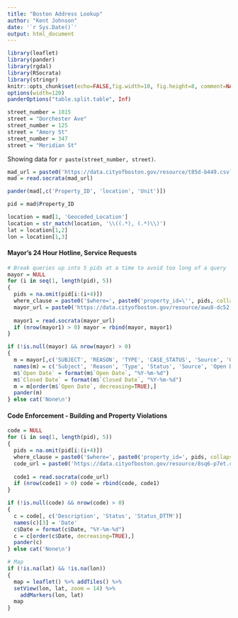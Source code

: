 ```yaml
---
title: "Boston Address Lookup"
author: "Kent Johnson"
date: '`r Sys.Date()`'
output: html_document
---
```


```r
library(leaflet)
library(pander)
library(rgdal)
library(RSocrata)
library(stringr)
knitr::opts_chunk$set(echo=FALSE,fig.width=10, fig.height=8, comment=NA, warning=FALSE, message=FALSE)
options(width=120)
panderOptions("table.split.table", Inf)

street_number = 1015
street = "Dorchester Ave"
street_number = 125
street = "Amory St"
street_number = 347
street = "Meridian St"
```

Showing data for `r paste(street_number, street)`.

```r
mad_url = paste0('https://data.cityofboston.gov/resource/t85d-b449.csv?p_streetnumber=', street_number, '&p_streetname=', street)
mad = read.socrata(mad_url)

pander(mad[,c('Property_ID', 'location', 'Unit')])

pid = mad$Property_ID

location = mad[1, 'Geocoded_Location']
location = str_match(location, '\\((.*), (.*)\\)')
lat = location[1,2]
lon = location[1,3]
```

#### Mayor's 24 Hour Hotline, Service Requests

```r
# Break queries up into 5 pids at a time to avoid too long of a query
mayor = NULL
for (i in seq(1, length(pid), 5))
{
  pids = na.omit(pid[i:(i+4)])
  where_clause = paste0('$where=', paste0('property_id=\'', pids, collapse='\' OR '))
  mayor_url = paste0('https://data.cityofboston.gov/resource/awu8-dc52.csv?', where_clause, '\'')
  
  mayor1 = read.socrata(mayor_url)
  if (nrow(mayor1) > 0) mayor = rbind(mayor, mayor1)
}

if (!is.null(mayor) && nrow(mayor) > 0)
{
  m = mayor[,c('SUBJECT', 'REASON', 'TYPE', 'CASE_STATUS', 'Source', 'OPEN_DT', 'CLOSED_DT')]
  names(m) = c('Subject', 'Reason', 'Type', 'Status', 'Source', 'Open Date', 'Closed Date')
  m$`Open Date` = format(m$`Open Date`, "%Y-%m-%d")
  m$`Closed Date` = format(m$`Closed Date`, "%Y-%m-%d")
  m = m[order(m$`Open Date`, decreasing=TRUE),]
  pander(m)
} else cat('None\n')
```

#### Code Enforcement - Building and Property Violations

```r


code = NULL
for (i in seq(1, length(pid), 5))
{
  pids = na.omit(pid[i:(i+4)])
  where_clause = paste0('$where=', paste0('property_id=', pids, collapse=' OR '))
  code_url = paste0('https://data.cityofboston.gov/resource/8sq6-p7et.csv?', where_clause)
  
  code1 = read.socrata(code_url)
  if (nrow(code1) > 0) code = rbind(code, code1)
}

if (!is.null(code) && nrow(code) > 0)
{ 
  c = code[, c('Description', 'Status', 'Status_DTTM')]
  names(c)[3] = 'Date'
  c$Date = format(c$Date, "%Y-%m-%d")
  c = c[order(c$Date, decreasing=TRUE),]
  pander(c)
} else cat('None\n')
```

```r

# Map
if (!is.na(lat) && !is.na(lon))
{
  map = leaflet() %>% addTiles() %>% 
  setView(lon, lat, zoom = 14) %>%
    addMarkers(lon, lat)
  map
}
```

